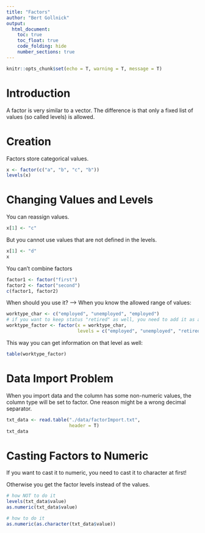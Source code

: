 ```yaml
---
title: "Factors"
author: "Bert Gollnick"
output: 
  html_document:
    toc: true
    toc_float: true
    code_folding: hide
    number_sections: true
---
```


```r
knitr::opts_chunk$set(echo = T, warning = T, message = T)
```

# Introduction

A factor is very similar to a vector. The difference is that only a fixed list of values (so called levels) is allowed.

# Creation

Factors store categorical values.

```r
x <- factor(c("a", "b", "c", "b"))
levels(x)
```

# Changing Values and Levels

You can reassign values.

```r
x[1] <- "c"
```

But you cannot use values that are not defined in the levels.

```r
x[1] <- "d"
x
```

You can't combine factors

```r
factor1 <- factor("first")
factor2 <- factor("second")
c(factor1, factor2)
```

When should you use it? --> When you know the allowed range of values:

```r
worktype_char <- c("employed", "unemployed", "employed")
# if you want to keep status "retired" as well, you need to add it as a level, even if your initial data does not have it.
worktype_factor <- factor(x = worktype_char, 
                          levels = c("employed", "unemployed", "retired"))
```

This way you can get information on that level as well:

```r
table(worktype_factor)
```

# Data Import Problem

When you import data and the column has some non-numeric values, the column type will be set to factor. One reason might be a wrong decimal separator.

```r
txt_data <- read.table("./data/factorImport.txt", 
                       header = T)
txt_data
```

# Casting Factors to Numeric

If you want to cast it to numeric, you need to cast it to character at first!

Otherwise you get the factor levels instead of the values.

```r
# how NOT to do it
levels(txt_data$value)
as.numeric(txt_data$value) 
```

```r
# how to do it
as.numeric(as.character(txt_data$value))
```



